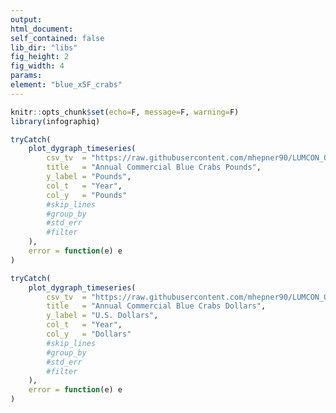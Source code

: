```yaml
---
output:
html_document:
self_contained: false
lib_dir: "libs"
fig_height: 2
fig_width: 4
params:
element: "blue_x5F_crabs"
---
```


```r
knitr::opts_chunk$set(echo=F, message=F, warning=F)
library(infographiq)
```

<base target="_parent">


```r
tryCatch(
    plot_dygraph_timeseries(
        csv_tv  = "https://raw.githubusercontent.com/mhepner90/LUMCON_ODOTCOMM18/master/prep/data/crabs_nmfs.csv",
        title   = "Annual Commercial Blue Crabs Pounds",
        y_label = "Pounds",
        col_t   = "Year",
        col_y   = "Pounds"
        #skip_lines
        #group_by  
        #std_err   
        #filter
    ),
    error = function(e) e
)
```


```r
tryCatch(
    plot_dygraph_timeseries(
        csv_tv  = "https://raw.githubusercontent.com/mhepner90/LUMCON_ODOTCOMM18/master/prep/data/crabs_nmfs.csv",
        title   = "Annual Commercial Blue Crabs Dollars",
        y_label = "U.S. Dollars",
        col_t   = "Year",
        col_y   = "Dollars"
        #skip_lines
        #group_by  
        #std_err   
        #filter
    ),
    error = function(e) e
)
```
